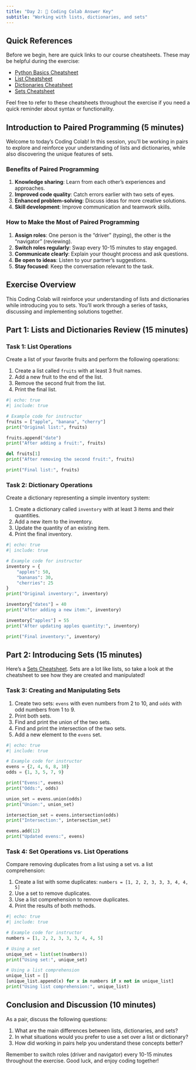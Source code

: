 ```yaml
---
title: "Day 2: 🙌 Coding Colab Answer Key"
subtitle: "Working with lists, dictionaries, and sets"
---
```


## Quick References

Before we begin, here are quick links to our course cheatsheets. These may be helpful during the exercise:

- [Python Basics Cheatsheet](../cheatsheets/first_steps.ipynb)
- [List Cheatsheet](../cheatsheets/lists.qmd)
- [Dictionaries Cheatsheet](../cheatsheets/dictionaries.qmd)
- [Sets Cheatsheet](../cheatsheets/sets.qmd)

Feel free to refer to these cheatsheets throughout the exercise if you need a quick reminder about syntax or functionality.

## Introduction to Paired Programming (5 minutes)

Welcome to today's Coding Colab! In this session, you'll be working in pairs to explore and reinforce your understanding of lists and dictionaries, while also discovering the unique features of sets.

### Benefits of Paired Programming

1. **Knowledge sharing**: Learn from each other's experiences and approaches.
2. **Improved code quality**: Catch errors earlier with two sets of eyes.
3. **Enhanced problem-solving**: Discuss ideas for more creative solutions.
4. **Skill development**: Improve communication and teamwork skills.

### How to Make the Most of Paired Programming

1. **Assign roles**: One person is the "driver" (typing), the other is the "navigator" (reviewing).
2. **Switch roles regularly**: Swap every 10-15 minutes to stay engaged.
3. **Communicate clearly**: Explain your thought process and ask questions.
4. **Be open to ideas**: Listen to your partner's suggestions.
5. **Stay focused**: Keep the conversation relevant to the task.

## Exercise Overview

This Coding Colab will reinforce your understanding of lists and dictionaries while introducing you to sets. You'll work through a series of tasks, discussing and implementing solutions together.

## Part 1: Lists and Dictionaries Review (15 minutes)

### Task 1: List Operations

Create a list of your favorite fruits and perform the following operations:

1. Create a list called `fruits` with at least 3 fruit names.
2. Add a new fruit to the end of the list.
3. Remove the second fruit from the list.
4. Print the final list.

```python
#| echo: true
#| include: true

# Example code for instructor
fruits = ["apple", "banana", "cherry"]
print("Original list:", fruits)

fruits.append("date")
print("After adding a fruit:", fruits)

del fruits[1]
print("After removing the second fruit:", fruits)

print("Final list:", fruits)
```

### Task 2: Dictionary Operations

Create a dictionary representing a simple inventory system:

1. Create a dictionary called `inventory` with at least 3 items and their quantities.
2. Add a new item to the inventory.
3. Update the quantity of an existing item.
4. Print the final inventory.

```python
#| echo: true
#| include: true

# Example code for instructor
inventory = {
    "apples": 50,
    "bananas": 30,
    "cherries": 25
}
print("Original inventory:", inventory)

inventory["dates"] = 40
print("After adding a new item:", inventory)

inventory["apples"] = 55
print("After updating apples quantity:", inventory)

print("Final inventory:", inventory)
```

## Part 2: Introducing Sets (15 minutes)

Here's a [Sets Cheatsheet](../cheatsheets/sets.qmd). Sets are a lot like lists, so take a look at the cheatsheet to see how they are created and manipulated!

### Task 3: Creating and Manipulating Sets

1. Create two sets: `evens` with even numbers from 2 to 10, and `odds` with odd numbers from 1 to 9.
2. Print both sets.
3. Find and print the union of the two sets.
4. Find and print the intersection of the two sets.
5. Add a new element to the `evens` set.

```python
#| echo: true
#| include: true

# Example code for instructor
evens = {2, 4, 6, 8, 10}
odds = {1, 3, 5, 7, 9}

print("Evens:", evens)
print("Odds:", odds)

union_set = evens.union(odds)
print("Union:", union_set)

intersection_set = evens.intersection(odds)
print("Intersection:", intersection_set)

evens.add(12)
print("Updated evens:", evens)
```

### Task 4: Set Operations vs. List Operations

Compare removing duplicates from a list using a set vs. a list comprehension:

1. Create a list with some duplicates: `numbers = [1, 2, 2, 3, 3, 3, 4, 4, 5]`
2. Use a set to remove duplicates.
3. Use a list comprehension to remove duplicates.
4. Print the results of both methods.

```python
#| echo: true
#| include: true

# Example code for instructor
numbers = [1, 2, 2, 3, 3, 3, 4, 4, 5]

# Using a set
unique_set = list(set(numbers))
print("Using set:", unique_set)

# Using a list comprehension
unique_list = []
[unique_list.append(x) for x in numbers if x not in unique_list]
print("Using list comprehension:", unique_list)
```

## Conclusion and Discussion (10 minutes)

As a pair, discuss the following questions:

1. What are the main differences between lists, dictionaries, and sets?
2. In what situations would you prefer to use a set over a list or dictionary?
3. How did working in pairs help you understand these concepts better?

Remember to switch roles (driver and navigator) every 10-15 minutes throughout the exercise. Good luck, and enjoy coding together!